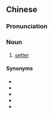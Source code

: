 ==Chinese==
{{zh-forms|type=21}}

===Pronunciation===
{{zh-pron
|m=sàitèquǎn
|c=coi3 dak6 hyun2
|cat=n
}}

===Noun===
{{zh-noun}}

# [[setter]]

====Synonyms====
* {{zh-l|塞特}}
* {{zh-l|賽特}}
* {{zh-l|賽特犬}}
* {{zh-l|雪達}}
* {{zh-l|雪達犬}}

{{zh-cat|Dogs}}